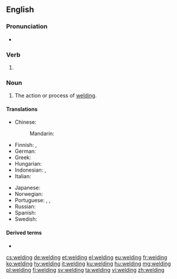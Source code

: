 ==English==
{{wikipedia}}

===Pronunciation===
* {{rhymes|ɛldɪŋ|lang=en}}

===Verb===
{{head|en|present participle}}

# {{present participle of|weld|lang=en|nocat=1}}

===Noun===
{{en-noun}}

# The action or process of [[weld#Verb|welding]].

====Translations====
{{trans-top|action or process of welding}}
* Chinese:
*: Mandarin: {{t-needed|cmn}}
* Finnish: {{t+|fi|hitsaaminen}}, {{t+|fi|hitsaus}}
* German: {{t+|de|Schweißen|f}}
* Greek: {{t+|el|συγκόλληση|f}}
* Hungarian: {{t+|hu|hegesztés}}
* Indonesian: {{t+|id|las}}, {{t+|id|pengelasan}}
* Italian: {{t+|it|saldatura|f}}
{{trans-mid}}
* Japanese: {{t|ja|溶接|tr=Yōsetsu|sc=Jpan}}
* Norwegian: {{t|no|sveising|m}}
* Portuguese: {{t|pt|soldadura|f}}, {{t+|pt|solda|f}}, {{t|pt|soldagem|f}}
* Russian: {{t+|ru|сва́рка|f}}
* Spanish: {{t+|es|soldadura}}
* Swedish: {{t+|sv|svetsning|c}}
{{trans-bottom}}

====Derived terms====
* {{l|en|welding iron}}

[[cs:welding]]
[[de:welding]]
[[et:welding]]
[[el:welding]]
[[eu:welding]]
[[fr:welding]]
[[ko:welding]]
[[hy:welding]]
[[it:welding]]
[[ku:welding]]
[[hu:welding]]
[[mg:welding]]
[[pl:welding]]
[[fi:welding]]
[[sv:welding]]
[[ta:welding]]
[[vi:welding]]
[[zh:welding]]